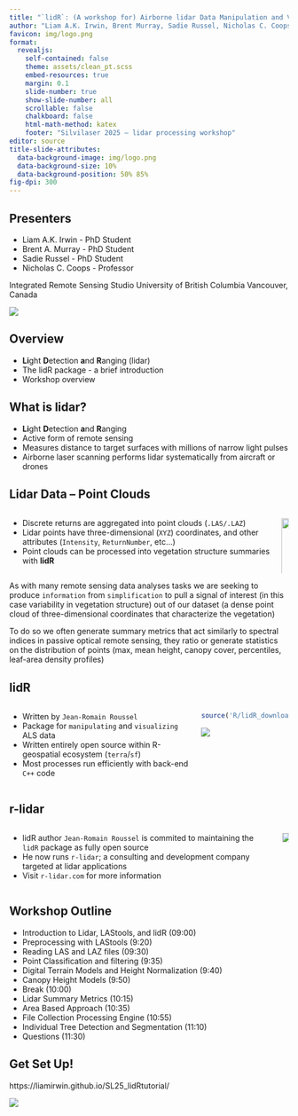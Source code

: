 ```yaml
---
title: "`lidR`: (A workshop for) Airborne lidar Data Manipulation and Visualization for Forestry Applications"
author: "Liam A.K. Irwin, Brent Murray, Sadie Russel, Nicholas C. Coops"
favicon: img/logo.png
format:
  revealjs:
    self-contained: false
    theme: assets/clean_pt.scss
    embed-resources: true
    margin: 0.1
    slide-number: true
    show-slide-number: all
    scrollable: false
    chalkboard: false
    html-math-method: katex
    footer: "Silvilaser 2025 – lidar processing workshop"
editor: source
title-slide-attributes: 
  data-background-image: img/logo.png
  data-background-size: 10%
  data-background-position: 50% 85%
fig-dpi: 300
---
```


## Presenters

-   Liam A.K. Irwin - PhD Student 
-   Brent A. Murray - PhD Student
-   Sadie Russel - PhD Student
-   Nicholas C. Coops - Professor

Integrated Remote Sensing Studio
University of British Columbia
Vancouver, Canada

![](img/UBC_IRSS_logo.png)

## Overview

-   **Li**ght **D**etection **a**nd **R**anging (lidar)
-   The lidR package - a brief introduction
-   Workshop overview

## What is lidar?

-   **Li**ght **D**etection **a**nd **R**anging
-   Active form of remote sensing
-   Measures distance to target surfaces with millions of narrow light pulses
-   Airborne laser scanning performs lidar systematically from aircraft or drones

::: notes
:::

## Lidar Data – Point Clouds

::: columns

::: column

- Discrete returns are aggregated into point clouds (`.LAS/.LAZ`)  
- Lidar points have three-dimensional (`XYZ`) coordinates, and other attributes (`Intensity`, `ReturnNumber`, etc...)  
- Point clouds can be processed into vegetation structure summaries with **lidR**

:::

::: column

![](img/plot_z_360.gif){width="120%"}

:::

:::


::: notes
As with many remote sensing data analyses tasks we are seeking to produce `information` from `simplification` to pull a signal of interest (in this case variability in vegetation structure) out of our dataset (a dense point cloud of three-dimensional coordinates that characterize the vegetation)

To do so we often generate summary metrics that act similarly to spectral indices in passive optical remote sensing, they ratio or generate statistics on the distribution of points (max, mean height, canopy cover, percentiles, leaf-area density profiles)
:::

## lidR

::: columns

::: column
- Written by `Jean-Romain Roussel`  
- Package for `manipulating` and `visualizing` ALS data  
- Written entirely open source within R-geospatial ecosystem (`terra`/`sf`)  
- Most processes run efficiently with back-end `C++` code
:::

::: column
```r
source('R/lidR_downloads_plot.R')
```

![](img/lidR_paper.png)

:::

:::  

::: notes

:::

## r-lidar

::: columns

::: column
- lidR author `Jean-Romain Roussel` is commited to maintaining the `lidR` package as fully open source
- He now runs `r-lidar`; a consulting and development company targeted at lidar applications
- Visit `r-lidar.com` for more information
:::

::: column
![](img/rlidar_banner.png)
:::

:::  

::: notes

:::

## Workshop Outline

-   Introduction to Lidar, LAStools, and lidR (09:00)
-   Preprocessing with LAStools (9:20)
-   Reading LAS and LAZ files (09:30)
-   Point Classification and filtering (9:35)
-   Digital Terrain Models and Height Normalization (9:40)
-   Canopy Height Models (9:50)
-   Break (10:00)
-   Lidar Summary Metrics (10:15)
-   Area Based Approach (10:35)
-   File Collection Processing Engine (10:55)
-   Individual Tree Detection and Segmentation (11:10)
-   Questions (11:30)

## Get Set Up!

https://liamirwin.github.io/SL25_lidRtutorial/

[![](img/qrcode.png){fig-align="center"}](https://liamirwin.github.io/SL25_lidRtutorial/)
